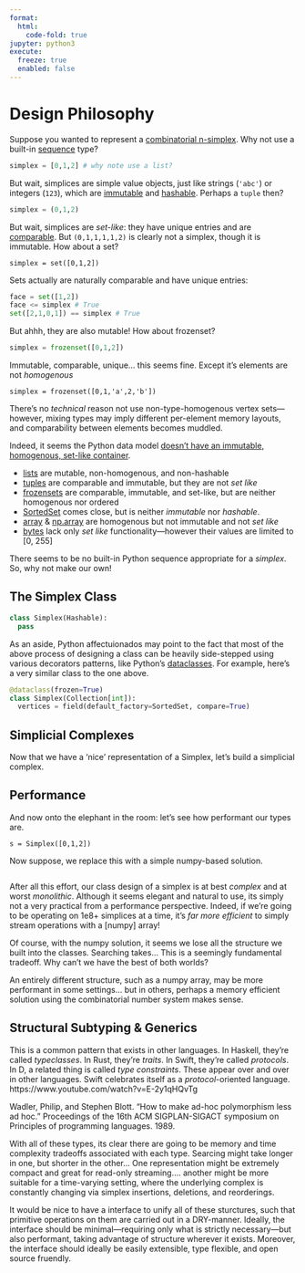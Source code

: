 ```yaml
---
format:
  html:
    code-fold: true
jupyter: python3
execute: 
  freeze: true
  enabled: false
---
```


# Design Philosophy

Suppose you wanted to represent a [combinatorial n-simplex](https://en.wikipedia.org/wiki/Abstract_simplicial_complex). Why not use a built-in [sequence](https://docs.python.org/3/glossary.html#term-sequence) type?

```python
simplex = [0,1,2] # why note use a list? 
```

But wait, simplices are simple value objects, just like strings (`'abc'`) or integers (`123`), which are [immutable](https://docs.python.org/3/faq/design.html#why-are-python-strings-immutable) and [hashable](https://docs.python.org/3/library/collections.abc.html#collections.abc.Hashable). Perhaps a `tuple` then? 

```python
simplex = (0,1,2)
```

But wait, simplices are _set-like_: they have unique entries and are [comparable](https://portingguide.readthedocs.io/en/latest/comparisons.html). But `(0,1,1,1,1,2)` is clearly not a simplex, though it is immutable. How about a set?

```
simplex = set([0,1,2])
```

Sets actually are naturally comparable and have unique entries: 

```python
face = set([1,2])
face <= simplex # True
set([2,1,0,1]) == simplex # True 
```

But ahhh, they are also mutable! How about frozenset? 

```python
simplex = frozenset([0,1,2])
```

Immutable, comparable, unique... this seems fine. Except it's elements are not _homogenous_ 

```
simplex = frozenset([0,1,'a',2,'b'])
```

There's no *technical* reason not use non-type-homogenous vertex sets---however, mixing types may imply different per-element memory layouts, and comparability between elements becomes muddled. 

Indeed, it seems the Python data model [doesn't have an immutable, homogenous, set-like container](https://stackoverflow.com/questions/66874287/python-data-model-type-protocols-magic-methods). 

- [lists](https://docs.python.org/3/library/stdtypes.html#lists) are mutable, non-homogenous, and non-hashable
- [tuples](https://docs.python.org/3/library/stdtypes.html#tuples) are comparable and immutable, but they are not _set like_
- [frozensets](https://docs.python.org/3/library/stdtypes.html#frozenset) are comparable, immutable, and set-like, but are neither homogenous nor ordered
- [SortedSet](https://grantjenks.com/docs/sortedcontainers/sortedset.html) comes close, but is neither _immutable_ nor _hashable_.
- [array](https://docs.python.org/3/library/array.html) & [np.array](https://numpy.org/doc/stable/reference/generated/numpy.array.html) are homogenous but not immutable and not _set like_
- [bytes](https://docs.python.org/3/library/stdtypes.html#bytes) lack only _set like_ functionality---however their values are limited to [0, 255]

There seems to be no built-in Python sequence appropriate for a _simplex_. So, why not make our own! 

## The Simplex Class

```python
class Simplex(Hashable):
  pass
```


As an aside, Python affectuionados may point to the fact that most of the above process of designing a class can be heavily side-stepped using various decorators patterns, like Python's [dataclasses](https://docs.python.org/3/library/dataclasses.html). For example, here's a very similar class to the one above. 

```python
@dataclass(frozen=True)
class Simplex(Collection[int]):
  vertices = field(default_factory=SortedSet, compare=True) 
```

## Simplicial Complexes 

Now that we have a 'nice' representation of a Simplex, let's build a simplicial complex. 

## Performance

And now onto the elephant in the room: let's see how performant our types are. 

```code-block

s = Simplex([0,1,2])

```

Now suppose, we replace this with a simple numpy-based solution. 

```code-block

```

After all this effort, our class design of a simplex is at best _complex_ and at worst _monolithic_. Although it seems elegant and natural to use, its simply not a very practical from a performance perspective. Indeed, if we're going to be operating on 1e8+ simplices at a time, it's _far more efficient_ to simply stream operations with a \[numpy\] array!

Of course, with the numpy solution, it seems we lose all the structure we built into the classes. Searching takes... This is a seemingly fundamental tradeoff. Why can't we have the best of both worlds?

An entirely different structure, such as a numpy array, may be more performant in some settings... but in others, perhaps a memory efficient solution using the combinatorial number system makes sense. 

## Structural Subtyping & Generics


This is a common pattern that exists in other languages. In Haskell, they're called _typeclasses_. In Rust, they're _traits_. In Swift, they're called _protocols_. In D, a related thing is called _type constraints_. These appear over and over in other languages. Swift celebrates itself as a _protocol_-oriented language. 
https://www.youtube.com/watch?v=E-2y1qHQvTg

Wadler, Philip, and Stephen Blott. "How to make ad-hoc polymorphism less ad hoc." Proceedings of the 16th ACM SIGPLAN-SIGACT symposium on Principles of programming languages. 1989.

With all of these types, its clear there are going to be memory and time complexity tradeoffs associated with each type. Searcing might take longer in one, but shorter in the other... One representation might be extremely compact and great for read-only streaming.... another might be more suitable for a time-varying setting, where the underlying complex is constantly changing via simplex insertions, deletions, and reorderings. 

It would be nice to have a interface to unify all of these sturctures, such that primitive operations on them are carried out in a DRY-manner. Ideally, the interface should be minimal---requiring only what is strictly necessary---but also performant, taking advantage of structure wherever it exists. Moreover, the interface should ideally be easily extensible, type flexible, and open source fruendly. 